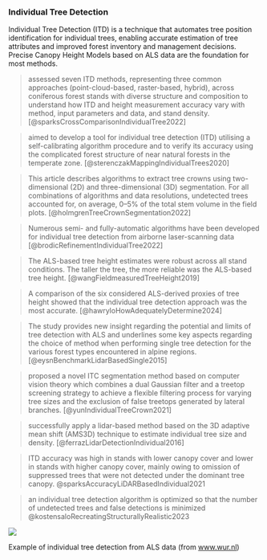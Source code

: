 
### Individual Tree Detection

Individual Tree Detection (ITD) is a technique that automates tree position identification for individual trees, enabling accurate estimation of tree attributes and improved forest inventory and management decisions. Precise Canopy Height Models based on ALS data are the foundation for most methods.

> assessed seven ITD methods, representing three common approaches (point-cloud-based, raster-based, hybrid), across coniferous forest stands with diverse structure and composition to understand how ITD and height measurement accuracy vary with method, input parameters and data, and stand density. [@sparksCrossComparisonIndividualTree2022]

> aimed to develop a tool for individual tree detection (ITD) utilising a self-calibrating algorithm procedure and to verify its accuracy using the complicated forest structure of near natural forests in the temperate zone. [@sterenczakMappingIndividualTrees2020]

> This article describes algorithms to extract tree crowns using two-dimensional (2D) and three-dimensional (3D) segmentation. For all combinations of algorithms and data resolutions, undetected trees accounted for, on average, 0–5% of the total stem volume in the field plots. [@holmgrenTreeCrownSegmentation2022]

> Numerous semi- and fully-automatic algorithms have been developed for individual tree detection from airborne laser-scanning data [@brodicRefinementIndividualTree2022] 

> The ALS-based tree height estimates were robust across all stand conditions. The taller the tree, the more reliable was the ALS-based tree height. [@wangFieldmeasuredTreeHeight2019]

> A comparison of the six considered ALS-derived proxies of tree height showed that the individual tree detection approach was the most accurate. [@hawryloHowAdequatelyDetermine2024]

> The study provides new insight regarding the potential and limits of tree detection with ALS and underlines some key aspects regarding the choice of method when performing single tree detection for the various forest types encountered in alpine regions. [@eysnBenchmarkLidarBasedSingle2015]

> proposed a novel ITC segmentation method based on computer vision theory which combines a dual Gaussian filter and a treetop screening strategy to achieve a flexible filtering process for varying tree sizes and the exclusion of false treetops generated by lateral branches. [@yunIndividualTreeCrown2021]

> successfully apply a lidar-based method based on the 3D adaptive mean shift (AMS3D) technique to estimate individual tree size and density. [@ferrazLidarDetectionIndividual2016]

> ITD accuracy was high in stands with lower canopy cover and lower in stands with higher canopy cover, mainly owing to omission of suppressed trees that were not detected under the dominant tree canopy. @sparksAccuracyLiDARBasedIndividual2021

> an individual tree detection algorithm is optimized so that the number of undetected trees and false detections is minimized @kostensaloRecreatingStructurallyRealistic2023

::: {#fig-itd}
![](https://www.wur.nl/upload_mm/7/b/4/40eea042-6806-4bd0-956d-b3650e1139f1_Thesis_Thijs_Koop_61d3acb1_750x400.png)

Example of individual tree detection from ALS data (from [www.wur.nl](https://www.wur.nl/en/show/Counting-trees-in-Dutch-forests-Using-AHN-LiDAR-data-for-National-Forest-Inventory-1.html))
:::
